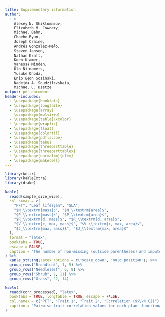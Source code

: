 ```yaml
---
title: Supplementary information
author:
  - >
    Alexey N. Shiklomanov,
    Elizabeth M. Cowdery,
    Michael Bahn,
    Chaeho Byun,
    Joseph Craine,
    Andrés Gonzalez-Melo,
    Steven Jansen,
    Nathan Kraft,
    Koen Kramer,
    Vanessa Minden,
    Ülo Niinemets,
    Yusuke Onoda,
    Enio Egon Sosinski,
    Nadejda A. Soudzilovskaia,
    Michael C. Dietze
output: pdf_document
header-includes:
  - \usepackage{booktabs}
  - \usepackage{longtable}
  - \usepackage{array}
  - \usepackage{multirow}
  - \usepackage[table]{xcolor}
  - \usepackage{wrapfig}
  - \usepackage{float}
  - \usepackage{colortbl}
  - \usepackage{pdflscape}
  - \usepackage{tabu}
  - \usepackage{threeparttable}
  - \usepackage{threeparttablex}
  - \usepackage[normalem]{ulem}
  - \usepackage{makecell}
---
```


```r
library(knitr)
library(kableExtra)
library(drake)
```

```r
kable(
  readd(sample_size_wide),
  col.names = c(
    "PFT", "Leaf lifespan", "SLA",
    "$N_\\textrm{mass}$", "$N_\\textrm{area}$",
    "$P_\\textrm{mass}$", "$P_\\textrm{area}$",
    "$R_\\textrm{d, mass}$", "$R_\\textrm{d, area}$",
    "$V_\\textrm{c, max, mass}$", "$V_\\textrm{c, max, area}$",
    "$J_\\textrm{max, mass}$", "$J_\\textrm{max, area}$"
  ),
  format = "latex",
  booktabs = TRUE,
  escape = FALSE,
  caption = "The number of non-missing (outside parentheses) and imputed (inside parentheses) observations of each trait for each plant functional type used in this analysis."
) %>%
  kable_styling(latex_options = c("scale_down", "hold_position")) %>%
  group_rows("Broadleaf", 1, 5) %>%
  group_rows("Needleleaf", 6, 8) %>%
  group_rows("Shrub", 9, 11) %>%
  group_rows("Grass", 12, 14)
```

```r
kable(
  readd(corr_processed), "latex",
  booktabs = TRUE, longtable = TRUE, escape = FALSE,
  col.names = c("PFT", "Trait 1", "Trait 2", "Correlation (95\\% CI)"),
  caption = "Pairwise trait correlation values for each plant functional type. Values with asterisks indicate correlations significantly different from zero ($p < 0.05$)."
)
```
